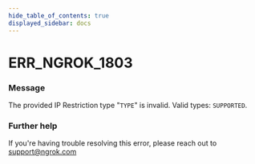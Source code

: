 ```yaml
---
hide_table_of_contents: true
displayed_sidebar: docs
---
```



# ERR_NGROK_1803

### Message

The provided IP Restriction type "`TYPE`" is invalid. Valid types: `SUPPORTED`.

<ErrorDetails error="err_ngrok_1803" />

### Further help

If you're having trouble resolving this error, please reach out to [support@ngrok.com](mailto:support@ngrok.com?subject=Help%20with%20ERR_NGROK_1803)
